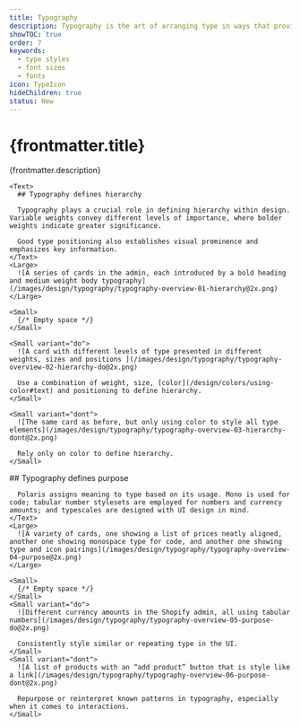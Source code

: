 ```yaml
---
title: Typography
description: Typography is the art of arranging type in ways that provides innate hierarchy to UI.
showTOC: true
order: 7
keywords:
  - type styles
  - font sizes
  - fonts
icon: TypeIcon
hideChildren: true
status: New
---
```


# {frontmatter.title}

<Lede>{frontmatter.description}</Lede>

<Subnav />

<LayoutSection card>

    <Text>
      ## Typography defines hierarchy

      Typography plays a crucial role in defining hierarchy within design. Variable weights convey different levels of importance, where bolder weights indicate greater significance.

      Good type positioning also establishes visual prominence and emphasizes key information.
    </Text>
    <Large>
      ![A series of cards in the admin, each introduced by a bold heading and medium weight body typography](/images/design/typography/typography-overview-01-hierarchy@2x.png)
    </Large>

    <Small>
      {/* Empty space */}
    </Small>

    <Small variant="do">
      ![A card with different levels of type presented in different weights, sizes and positions ](/images/design/typography/typography-overview-02-hierarchy-do@2x.png)

      Use a combination of weight, size, [color](/design/colors/using-color#text) and positioning to define hierarchy.
    </Small>

    <Small variant="dont">
      ![The same card as before, but only using color to style all type elements](/images/design/typography/typography-overview-03-hierarchy-dont@2x.png)

      Rely only on color to define hierarchy.
    </Small>

</LayoutSection>

<LayoutSection card>
    <Text>
      ## Typography defines purpose

      Polaris assigns meaning to type based on its usage. Mono is used for code; tabular number stylesets are employed for numbers and currency amounts; and typescales are designed with UI design in mind.
    </Text>
    <Large>
      ![A variety of cards, one showing a list of prices neatly aligned, another one showing monospace type for code, and another one showing type and icon pairings](/images/design/typography/typography-overview-04-purpose@2x.png)
    </Large>

    <Small>
      {/* Empty space */}
    </Small>
    <Small variant="do">
      ![Different currency amounts in the Shopify admin, all using tabular numbers](/images/design/typography/typography-overview-05-purpose-do@2x.png)

      Consistently style similar or repeating type in the UI.
    </Small>
    <Small variant="dont">
      ![A list of products with an “add product” button that is style like a link](/images/design/typography/typography-overview-06-purpose-dont@2x.png)

      Repurpose or reinterpret known patterns in typography, especially when it comes to interactions.
    </Small>

</LayoutSection>
